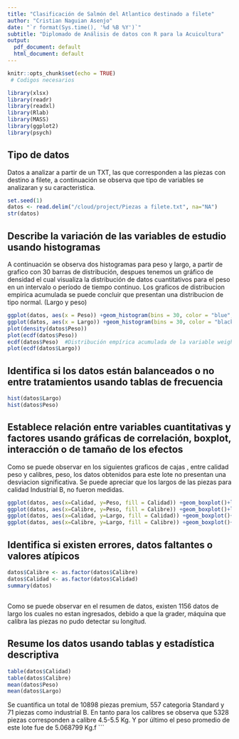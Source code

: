 ```yaml
---
title: "Clasificación de Salmón del Atlantico destinado a filete"
author: "Cristian Naguian Asenjo"
date: "`r format(Sys.time(), '%d %B %Y')`"
subtitle: "Diplomado de Análisis de datos con R para la Acuicultura"
output: 
  pdf_document: default
  html_document: default
---
```


```r
knitr::opts_chunk$set(echo = TRUE)
 # Codigos necesarios

library(xlsx)
library(readr)
library(readxl)
library(Rlab)
library(MASS)
library(ggplot2)
library(psych)

```

## Tipo de datos 
Datos a analizar a partir de un TXT, las que corresponden a las piezas con destino a filete, a continuación se observa que tipo de variables se analizaran y su caracteristica.
```r
set.seed(1) 
datos <- read.delim("/cloud/project/Piezas a filete.txt", na="NA")
str(datos)
```
## Describe la variación de las variables de estudio usando histogramas
A continuación se observa dos histogramas para peso y largo, a partir de grafico con 30 barras de distribución, despues tenemos un gráfico de densidad el cual visualiza la distribución de datos cuantitativos para el peso en un intervalo o período de tiempo continuo.
Los graficos de distribucion empirica acumulada se puede concluir que presentan una distribucion de tipo normal. (Largo y peso)
```r

ggplot(datos, aes(x = Peso)) +geom_histogram(bins = 30, color = "blue", fill="green")
ggplot(datos, aes(x = Largo)) +geom_histogram(bins = 30, color = "black", fill="yellow")
plot(density(datos$Peso))
plot(ecdf(datos$Peso))
ecdf(datos$Peso)  #Distribución empírica acumulada de la variable weight.
plot(ecdf(datos$Largo))

```

## Identifica si los datos están balanceados o no entre tratamientos usando tablas de frecuencia
```r
hist(datos$Largo)
hist(datos$Peso)
```

## Establece relación entre variables cuantitativas y factores usando gráficas de correlación, boxplot, interacción o de tamaño de los efectos 
Como se puede observar en los siguientes graficos de cajas , entre calidad peso y calibres, peso, los datos obtenidos para este lote no presentan una desviacion significativa.
Se puede apreciar que los largos de las piezas para calidad Industrial B, no fueron medidas.
```r
ggplot(datos, aes(x=Calidad, y=Peso, fill = Calidad)) +geom_boxplot()+labs(title="Boxplot", x="Calidad", y="Peso (Kg)")
ggplot(datos, aes(x=Calibre, y=Peso, fill = Calibre)) +geom_boxplot()+labs(title="Boxplot", x="Calibre", y="Peso (Kg)")
ggplot(datos, aes(x=Calidad, y=Largo, fill = Calidad)) +geom_boxplot()+labs(title="Boxplot", x="Calidad", y="Largo (Mts)")
ggplot(datos, aes(x=Calibre, y=Largo, fill = Calibre)) +geom_boxplot()+labs(title="Boxplot", x="Calibre", y="Largo (Mts)")
```

## Identifica si existen errores, datos faltantes o valores atípicos
```r
datos$Calibre <- as.factor(datos$Calibre)
datos$Calidad <- as.factor(datos$Calidad)
summary(datos)
```
##
Como se puede observar en el resumen de datos, existen 1156 datos de largo los cuales no estan ingresados, debido a que la grader, máquina que calibra las piezas no pudo detectar su longitud.


##  Resume los datos usando tablas y estadística descriptiva
```r

table(datos$Calidad)
table(datos$Calibre)
mean(datos$Peso)
mean(datos$Largo)
```
Se cuantifica un total de 10898 piezas premium, 557 categoria Standard y 71 piezas como industrial B.
En tanto para los calibres se observa que 5328 piezas corresponden a calibre 4.5-5.5 Kg. Y por último el peso promedio de este lote fue de 5.068799 Kg.f
```

